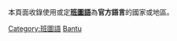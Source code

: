本頁面收錄使用或定'''[[班圖語|班圖語]]'''為'''官方語言'''的國家或地區。

[[Category:班圖語|Category:班圖語]]
[[Category:按語言分類的國家地區|Bantu]]